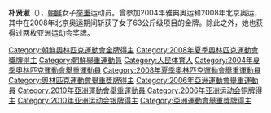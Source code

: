 {{MedalTableTop}}
{{MedalCountry|{{PRK}}}}
{{MedalSport | 女子[[舉重|舉重]]}}
{{MedalCompetition | [[奧林匹克運動會|奧林匹克運動會]]}}
{{MedalGold| [[2008年夏季奧林匹克運動會|2008年北京]] | [[2008年夏季奧林匹克運動會舉重比賽|63公斤級]]}}
{{MedalCompetition | 世界舉重錦標賽}}
{{MedalBronze| [[2007年世界舉重錦標賽|2007年清邁]] | 63公斤級}}
{{MedalBottom}}

'''朴贤淑'''（{{bd|1985年|8月4日|catIdx=Pak}}），[[朝鲜|朝鲜]]女子[[举重|举重]]运动员。曾参加2004年雅典奥运和2008年北京奥运，其中在2008年北京奥运期间斩获了女子63公斤级项目的金牌。除此之外，她也获得过两枚亚洲运动会奖牌。

{{North Korea-stub}}
{{DEFAULTSORT:Pak Hyon Suk}}

[[Category:朝鮮奧林匹克運動會金牌得主|Category:朝鮮奧林匹克運動會金牌得主]]
[[Category:2008年夏季奧林匹克運動會獎牌得主|Category:2008年夏季奧林匹克運動會獎牌得主]]
[[Category:朝鮮舉重運動員|Category:朝鮮舉重運動員]]
[[Category:人民体育人|Category:人民体育人]]
[[Category:2004年夏季奧林匹克運動會舉重運動員|Category:2004年夏季奧林匹克運動會舉重運動員]]
[[Category:2008年夏季奧林匹克運動會舉重運動員|Category:2008年夏季奧林匹克運動會舉重運動員]]
[[Category:奧林匹克運動會舉重獎牌得主|Category:奧林匹克運動會舉重獎牌得主]]
[[Category:2006年亞洲運動會舉重運動員|Category:2006年亞洲運動會舉重運動員]]
[[Category:2010年亞洲運動會舉重運動員|Category:2010年亞洲運動會舉重運動員]]
[[Category:2006年亚洲运动会铜牌得主|Category:2006年亚洲运动会铜牌得主]]
[[Category:2010年亚洲运动会银牌得主|Category:2010年亚洲运动会银牌得主]]
[[Category:亞洲運動會舉重獎牌得主|Category:亞洲運動會舉重獎牌得主]]
